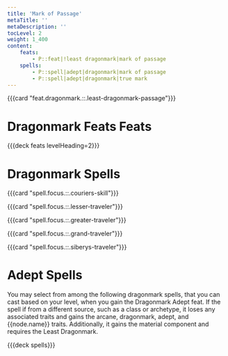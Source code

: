 ```yaml
---
title: 'Mark of Passage'
metaTitle: ''
metaDescription: ''
tocLevel: 2
weight: 1_400
content:
    feats:
        - P::feat|!least dragonmark|mark of passage
    spells:
        - P::spell|adept|dragonmark|mark of passage
        - P::spell|adept|dragonmark|true mark
---
```


{{{card "feat.dragonmark.::.least-dragonmark-passage"}}}

# Dragonmark Feats Feats

{{{deck feats levelHeading=2}}}

# Dragonmark Spells

{{{card "spell.focus.::.couriers-skill"}}}

{{{card "spell.focus.::.lesser-traveler"}}}

{{{card "spell.focus.::.greater-traveler"}}}

{{{card "spell.focus.::.grand-traveler"}}}

{{{card "spell.focus.::.siberys-traveler"}}}

# Adept Spells

You may select from among the following dragonmark spells, that you can cast based on your level, when you gain the Dragonmark Adept feat. If the spell if from a different source, such as a class or archetype, it loses any associated traits and gains the arcane, dragonmark, adept, and {{node.name}} traits. Additionally, it gains the material component and requires the Least Dragonmark.

{{{deck spells}}}